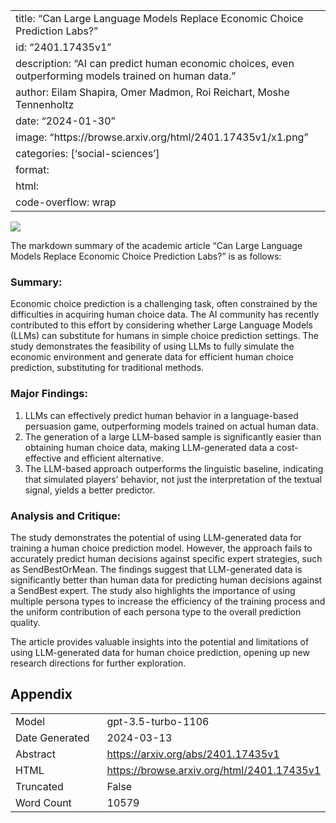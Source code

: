 
---
title: "Can Large Language Models Replace Economic Choice Prediction Labs?"
id: "2401.17435v1"
description: "AI can predict human economic choices, even outperforming models trained on human data."
author: Eilam Shapira, Omer Madmon, Roi Reichart, Moshe Tennenholtz
date: "2024-01-30"
image: "https://browse.arxiv.org/html/2401.17435v1/x1.png"
categories: ['social-sciences']
format:
  html:
    code-overflow: wrap
---

![](https://browse.arxiv.org/html/2401.17435v1/x1.png)

The markdown summary of the academic article "Can Large Language Models Replace Economic Choice Prediction Labs?" is as follows:

### Summary:
Economic choice prediction is a challenging task, often constrained by the difficulties in acquiring human choice data. The AI community has recently contributed to this effort by considering whether Large Language Models (LLMs) can substitute for humans in simple choice prediction settings. The study demonstrates the feasibility of using LLMs to fully simulate the economic environment and generate data for efficient human choice prediction, substituting for traditional methods.

### Major Findings:
1. LLMs can effectively predict human behavior in a language-based persuasion game, outperforming models trained on actual human data.
2. The generation of a large LLM-based sample is significantly easier than obtaining human choice data, making LLM-generated data a cost-effective and efficient alternative.
3. The LLM-based approach outperforms the linguistic baseline, indicating that simulated players' behavior, not just the interpretation of the textual signal, yields a better predictor.

### Analysis and Critique:
The study demonstrates the potential of using LLM-generated data for training a human choice prediction model. However, the approach fails to accurately predict human decisions against specific expert strategies, such as SendBestOrMean. The findings suggest that LLM-generated data is significantly better than human data for predicting human decisions against a SendBest expert. The study also highlights the importance of using multiple persona types to increase the efficiency of the training process and the uniform contribution of each persona type to the overall prediction quality.

The article provides valuable insights into the potential and limitations of using LLM-generated data for human choice prediction, opening up new research directions for further exploration.

## Appendix

|          |          |
|----------|----------|
| Model     | gpt-3.5-turbo-1106       |
| Date Generated     | 2024-03-13       |
| Abstract | [https://arxiv.org/abs/2401.17435v1](https://arxiv.org/abs/2401.17435v1)        |
| HTML     | [https://browse.arxiv.org/html/2401.17435v1](https://browse.arxiv.org/html/2401.17435v1)       |
| Truncated       | False       |
| Word Count       | 10579       |